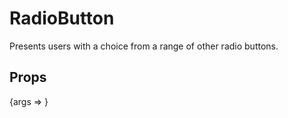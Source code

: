 
<Meta title="RadioButton" component={RadioButton} />

# RadioButton

Presents users with a choice from a range of other radio buttons.

## Props

<Canvas>
	<Story
		args={{
			children: 'Choice 1',
		}}
		name="Default"
	>
		{args => <RadioButton {...args} />}
	</Story>
</Canvas>

<ArgsTable story="Default" />
